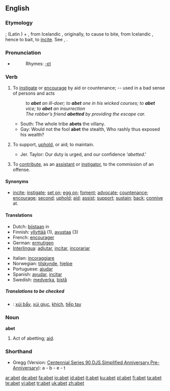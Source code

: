 ==English==
===Etymology===
{{OF.}} {{term|abeter}}; {{term|a-}} (Latin {{term|ad-}}) + {{term|beter||to bait an animal}}, from Icelandic {{term|beita||to set dogs on, to feed}}, originally, to cause to bite, from Icelandic {{term|bīta||to bite}}, hence to bait, to [[incite]]. See {{term|bait}}, {{term|bet}}.

===Pronunciation===
* {{a|RP}} {{IPA|/əˈbɛt/}}
*:Rhymes: [[Rhymes:English:-ɛt|-ɛt]]

===Verb===
{{en-verb|abet|t|ing}}

# {{transitive}} To [[instigate]] or [[encourage]] by aid or countenance; -- used in a bad sense of persons and acts
#: ''to '''abet''' an ill-doer; to '''abet''' one in his wicked courses; to '''abet''' vice; to '''abet''' an insurrection''
#: ''The robber’s friend '''abetted''' by providing the escape car.''
#*South: The whole tribe '''abets''' the villany.
#*Gay: Would not the fool '''abet''' the stealth, Who rashly thus exposed his wealth?
# {{transitive}} To support, [[uphold]], or aid; to maintain.
#* Jer. Taylor: Our duty is urged, and our confidence '''abetted''.'
# {{transitive}} {{law}} To [[contribute]], as an [[assistant]] or [[instigator]], to the commission of an offense.

====Synonyms====
* {{sense|to instigate or encourage by aid or countenance}} [[incite]]; [[instigate]]; [[set on]]; [[egg on]]; [[foment]]; [[advocate]]; [[countenance]]; [[encourage]]; [[second]]; [[uphold]]; [[aid]]; [[assist]]; [[support]]; [[sustain]]; [[back]]; [[connive]] at.

====Translations====
{{ttbc-top}}
*Dutch: [[bijstaan]] in
*Finnish: [[yllyttää]] (1), [[avustaa]] (3)
*French: [[encourager]]
*German: [[ermutigen]]
*[[Interlingua]]: [[adjutar]], [[incitar]],  [[incorariar]]
{{trans-mid}}
*Italian: [[incoraggiare]]
*Norwegian: [[tilskynde]], [[hjelpe]]
*Portuguese: [[ajudar]]
*Spanish: [[ayudar]], [[incitar]]
*Swedish: [[medverka]], [[bistå]]
{{trans-bottom}}

=====Translations to be checked=====
{{checktrans}}
*{{ttbc|Vietnamese}}: [[xúi bẩy]], [[xúi giục]], [[khích]], [[tiếp tay]]

===Noun===
'''abet'''
# {{obsolete}} Act of abetting; [[aid]].

===Shorthand===
* Gregg (Version: [http://en.wikipedia.org/wiki/Gregg_Shorthand#Centennial_Gregg_Shorthand Centennial],[http://en.wikipedia.org/wiki/Gregg_Shorthand#Series_90_Gregg_Shorthand  Series 90],[http://en.wikipedia.org/wiki/Gregg_Shorthand#Diamond_Jubilee_Gregg_Shorthand  DJS],[http://en.wikipedia.org/wiki/Gregg_Shorthand#Simplified_Gregg_Shorthand Simplified],[http://en.wikipedia.org/wiki/Gregg_Shorthand#Anniversary_Gregg_Shorthand Anniversary],[http://en.wikipedia.org/wiki/Gregg_Shorthand#Pre-Anniversary_Gregg_Shorthand Pre-Anniversary]): a - b - e - t

[[ar:abet]]
[[de:abet]]
[[fa:abet]]
[[io:abet]]
[[id:abet]]
[[it:abet]]
[[ku:abet]]
[[pl:abet]]
[[fi:abet]]
[[ta:abet]]
[[te:abet]]
[[vi:abet]]
[[tr:abet]]
[[uk:abet]]
[[zh:abet]]